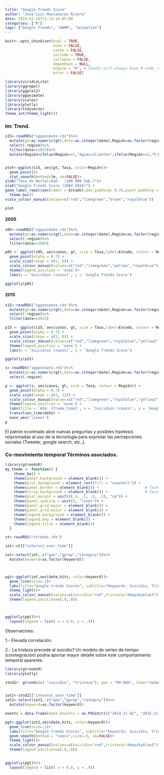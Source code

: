 ```yaml
---
title: "Google Trends Score"
author: "Jose´Luis Manzanares Rivera"
date: 2019-01-10T21:13:14-05:00
categories: ["R"]
tags: ["Google Trends", "AAMR", "animation"]
---
```


```r
knitr::opts_chunk$set(eval = TRUE, 
                      echo = FALSE, 
                      cache = FALSE,
                      include = TRUE,
                      collapse = FALSE,
                      dependson = NULL,
                      engine = "R", # Chunks will always have R code, unless noted
                      error = FALSE)                     

```


```r
library(viridisLite)
library(ggrepel)
library(ggplot2)
library(gganimate)
library(scales)
library(plotly)
library(tidyverse)
theme_set(theme_light())
```

### lm: Trend.

```r
s15<-readRDS("sgganimate.rds")%>%
  mutate(gt=as.numeric(gt),date=as.integer(date),Región=as.factor(region))%>%
  select(-region)%>%
  filter(date==2015)%>%
  mutate(Región=ifelse(Región==1,"Aguascalientes",ifelse(Región==2,"F.Norte",ifelse(Región==3,"F.Sur","centro"))))


plot<-ggplot(s15, aes(gt, Tasa, color=Región))+
  geom_point()+
  stat_smooth(method=lm, se=FALSE)+
ylab("Tasa de Mortalidad   (100 000 hab.)")+
xlab("Google Trends Score (2004-2018)") +
geom_label_repel(aes(label = Estado),box.padding= 0.35,point.padding = .5,segment.color = 'grey50')+
  theme_bw()+
scale_colour_manual(values=c("red","limegreen","brown","royalblue"))

plot
```


#### 2005

```r
s05<-readRDS("sgganimate.rds")%>%
  mutate(gt=as.numeric(gt),date=as.integer(date),Región=as.factor(region))%>%
  select(-region)%>%
  filter(date==2005)

p05 <- ggplot(s05, aes(casos, gt, size = Tasa,label=Estado, colour = Región)) +
  geom_point(alpha = 0.7) +
  scale_size(range = c(2, 6)) +
  scale_colour_manual(values=c("red","limegreen","yellow","royalblue"))  +
  theme(legend.position = 'none')+
  labs(x = 'Suicidios (casos)', y = 'Google Trends Score')

ggplotly(p05)
```

#### 2015

```r

s15<-readRDS("sgganimate.rds")%>%
  mutate(gt=as.numeric(gt),date=as.integer(date),Región=as.factor(region))%>%
  select(-region)%>%
  filter(date==2015)

p15 <- ggplot(s15, aes(casos, gt, size = Tasa,label=Estado, colour = Región)) +
  geom_point(alpha = 0.7) +
  scale_size(range = c(2, 6)) +
  scale_colour_manual(values=c("red","limegreen","royalblue","yellow2")) +
  theme(legend.position = 'none') +
  labs(x = 'Suicidios (casos)', y = 'Google Trends Score') 

ggplotly(p15)
```


```r
s<-readRDS("sgganimate.rds")%>%
  mutate(gt=as.numeric(gt),date=as.integer(date),Región=as.factor(region))%>%
  select(-region)

p <- ggplot(s, aes(casos, gt, size = Tasa, colour = Región)) +
  geom_point(alpha = 0.7) +
  scale_size(range = c(2, 12)) +
  scale_colour_manual(values=c("red","limegreen","royalblue","yellow2")) +
  theme(legend.position = 'none') +
  labs(title = 'Año: {frame_time}', x = 'Suicidios (casos)', y = 'Google Trends Score') +
  transition_time(date) +
  ease_aes('linear')
p
```


El patrón econtrado  abre nuevas preguntas y posibles hipótesis relacionadas al uso de la tecnología para expresar las percepciones sociales (Tweeter, google search, etc.,). 

### Co-movimiento temporal  Términos asociados. 

```r
library(gtrendsR)
my_theme <- function() {
    theme_bw() +
    theme(panel.background = element_blank()) +
    theme(plot.background = element_rect(fill = "seashell")) +
    theme(panel.border = element_blank()) +                     # facet border
    theme(strip.background = element_blank()) +                 # facet title background
    theme(plot.margin = unit(c(.5, .5, .5, .5), "cm")) +
    theme(panel.spacing = unit(3, "lines")) +
    theme(panel.grid.major = element_blank()) +
    theme(panel.grid.minor = element_blank()) +
    theme(legend.background = element_blank()) +
    theme(legend.key = element_blank()) +
    theme(legend.title = element_blank())
  }

st<-readRDS("strends.rds")

iot<-st[["interest_over_time"]]

iot<-select(iot,-c("geo","gprop","category"))%>%
  mutate(keyword=as.factor(keyword))



pgt<-ggplot(iot,aes(date,hits, color=keyword))+
  geom_line(size=.1)+
  labs(title="Google trends Scores", subtitle="Keywords: Suicidio, Tristeza. Aguascalientes" ,x="Fecha", y="score")+
  theme_light()+
  scale_colour_manual(values=c(suicidio="red",tristeza="deepskyblue3"))+ 
  theme(legend.position=c(.9,.8))



ggplotly(pgt)%>%
  layout(legend = list( x = 0.8, y = .9))


```


Observacines:

1.- Elevada correlación.

2.- La tristeza precede al suicidio? Un modelo de series de tiempo (cointegración) podría aportar mayor detalle sobre este comportamiento temporal aparente.





```r
library(gtrendsR)
library(plotly)

stnd2<- gtrends(c( "suicidio", "tristeza"), geo = "MX-AGU", time="today+5-y")


iot2<-stnd2[["interest_over_time"]]
iot2<-select(iot2,-c("geo","gprop","category"))%>%
  mutate(keyword=as.factor(keyword))

events = data.frame(date_envents = as.POSIXct(c("2014-11-02", "2015-11-27", "2016-12-11"), tz = "UTC", format = "%Y-%m-%d"))

pgt<-ggplot(iot2,aes(date,hits, color=keyword))+
  geom_line(size=.1)+
  labs(title="Google trends Scores", subtitle="Keywords: Suicidio, Tristeza. Aguascalientes" ,x="Fecha", y="score")+
  geom_smooth(method = "loess",size=.5, se=FALSE)+
  theme_light()+
  scale_colour_manual(values=c(suicidio="red",tristeza="deepskyblue3"))+ 
  theme(legend.position=c(.9,.8))

  
ggplotly(pgt)%>%
  layout(legend = list( x = 0.8, y = .9))
```

